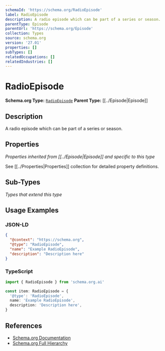 ```yaml
---
schemaId: 'https://schema.org/RadioEpisode'
label: RadioEpisode
description: A radio episode which can be part of a series or season.
parentType: Episode
parentUrl: 'https://schema.org/Episode'
collection: Types
source: schema.org
version: '27.01'
properties: []
subTypes: []
relatedOccupations: []
relatedIndustries: []
---
```

# RadioEpisode

**Schema.org Type:** [`RadioEpisode`](https://schema.org/RadioEpisode)
**Parent Type:** [[../Episode|Episode]]

## Description

A radio episode which can be part of a series or season.

## Properties

*Properties inherited from [[../Episode|Episode]] and specific to this type*

See [[../Properties|Properties]] collection for detailed property definitions.

## Sub-Types

*Types that extend this type*

## Usage Examples

### JSON-LD

```json
{
  "@context": "https://schema.org",
  "@type": "RadioEpisode",
  "name": "Example RadioEpisode",
  "description": "Description here"
}
```

### TypeScript

```typescript
import { RadioEpisode } from 'schema.org.ai'

const item: RadioEpisode = {
  '@type': 'RadioEpisode',
  name: 'Example RadioEpisode',
  description: 'Description here',
}
```

## References

- [Schema.org Documentation](https://schema.org/RadioEpisode)
- [Schema.org Full Hierarchy](https://schema.org/docs/full.html)
